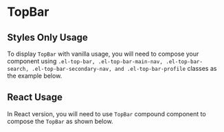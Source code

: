 
<Meta of={TopBarStories} />

<GuidelinesImage name="TopBar" />

# TopBar

## Styles Only Usage

To display `TopBar` with vanilla usage, you will need to compose your component using `.el-top-bar, .el-top-bar-main-nav, .el-top-bar-search, .el-top-bar-secondary-nav, and .el-top-bar-profile` classes as the example below.

<Canvas of={TopBarStories.StylesOnlyUsage} />

<RenderHtmlMarkup of={TopBarStories.StylesOnlyUsage} />

## React Usage

In React version, you will need to use `TopBar` compound component to compose the `TopBar` as shown below.

<Canvas of={TopBarStories.ReactUsage} />

<RenderHtmlMarkup of={TopBarStories.ReactUsage} />
